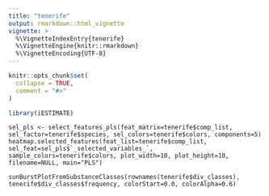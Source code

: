 ```yaml
---
title: "tenerife"
output: rmarkdown::html_vignette
vignette: >
  %\VignetteIndexEntry{tenerife}
  %\VignetteEngine{knitr::rmarkdown}
  %\VignetteEncoding{UTF-8}
---
```


```r
knitr::opts_chunk$set(
  collapse = TRUE,
  comment = "#>"
)
```

```r
library(iESTIMATE)
```

```Variable
sel_pls <- select_features_pls(feat_matrix=tenerife$comp_list, sel_factor=tenerife$species, sel_colors=tenerife$colors, components=5)
heatmap.selected_features(feat_list=tenerife$comp_list, sel_feat=sel_pls$`_selected_variables_`, sample_colors=tenerife$colors, plot_width=10, plot_height=10, filename=NULL, main="PLS")
```

```Sunburst
sunBurstPlotFromSubstanceClasses(rownames(tenerife$div_classes), tenerife$div_classes$frequency, colorStart=0.0, colorAlpha=0.6)
```
